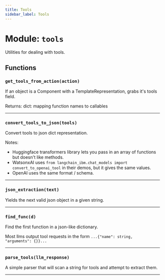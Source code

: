 ```yaml
---
title: Tools
sidebar_label: Tools
---
```


# Module: `tools`

Utilities for dealing with tools.

## Functions

### `get_tools_from_action(action)`

If an object is a Component with a TemplateRepresentation, grabs it's tools field.

Returns:
dict: mapping function names to callables

---

### `convert_tools_to_json(tools)`

Convert tools to json dict representation.

Notes:
- Huggingface transformers library lets you pass in an array of functions but doesn't like methods.
- WatsonxAI uses `from langchain_ibm.chat_models import convert_to_openai_tool` in their demos, but it gives the same values.
- OpenAI uses the same format / schema.

---

### `json_extraction(text)`

Yields the next valid json object in a given string.

---

### `find_func(d)`

Find the first function in a json-like dictionary.

Most llms output tool requests in the form `...{"name": string, "arguments": {}}...`

---

### `parse_tools(llm_response)`

A simple parser that will scan a string for tools and attempt to extract them.

---

